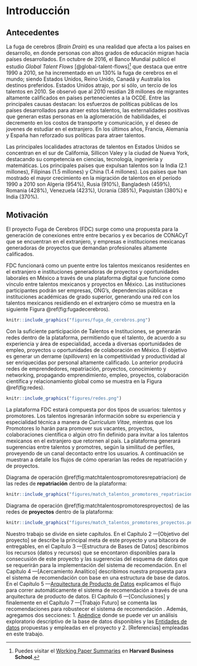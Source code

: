 # Introducción

## Antecedentes
La fuga de cerebros (*Brain Drain*) es una realidad que afecta a los países en desarrollo, en donde personas con altos grados de educación migran hacia países desarrollados. En octubre de 2016, el Banco Mundial publicó el estudio *Global Talent Flows* [@global-talent-flows]^[Puedes visitar el [Working Paper Summaries](http://hbswk.hbs.edu/item/global-talent-flows) en **Harvard Business School**.] que destaca que entre 1990 a 2010, se ha incrementado en un 130% la fuga de cerebros en el mundo; siendo Estados Unidos, Reino Unido, Canadá y Australia los destinos preferidos. Estados Unidos atrajo, por si sólo, un tercio de los talentos en 2010. Se observó que al 2010 residian 28 millones de migrantes altamente calificados en países pertenecientes a la OCDE. Entre las principales causas destacan: los esfuerzos de políticas públicas de los países desarrollados para atraer estos talentos, las externalidades positivas que generan estas personas en la aglomeración de habilidades, el decremento en los costos de transporte y comunicación, y el deseo de jovenes de estudiar en el extranjero. En los últimos años, Francia, Alemania y España han reforzado sus políticas para atraer talentos.

Las principales localidades atractoras de talentos en Estados Unidos se concentran en el sur de California, Sillicon Valey y la ciudad de Nueva York, destacando su competencia en ciencias, tecnología, ingeniería y matemáticas. Los principales países que expulsan talentos son la India (2.1 millones), Filipinas (1.5 millones) y China (1.4 millones). Los países que han mostrado el mayor crecimiento en la migración de talentos en el período 1990 a 2010 son Algeria (954%), Rusia (910%), Bangladesh (459%), Romania (428%), Venezuela (423%), Ucrania (385%), Paquistán (380%) e India (370%).

## Motivación
El proyecto Fuga de Cerebros (FDC) surge como una propuesta para la generación de conexiones entre entre becarios y ex becarios de CONACyT que se encuentran en el extranjero, y empresas e instituciones mexicanas generadoras de proyectos que demandan profesionales altamente calificados.

FDC funcionará como un puente entre los talentos mexicanos residentes en el extranjero e instituciones generadoras de proyectos y oportunidades laborales en México a través de una plataforma digital que funcione como vínculo entre talentos mexicanos y proyectos en México. Las instituciones participantes podrán ser empresas, ONG's, dependencias públicas e instituciones académicas de grado superior, generando una red con los talentos mexicanos residiendo en el extranjero cómo se muestra en la siguiente Figura \@ref(fig:fugadecerebros).

```r
knitr::include_graphics("figures/fuga_de_cerebros.png")
```
<!--![Fuente: FDC](figures/fuga_de_cerebros.png)-->

Con la suficiente participación de Talentos e Instituciones, se generarán redes dentro de la plataforma, permitiendo que el talento, de acuerdo a su experiencia y área de especialidad, acceda a diversas oportunidades de empleo, proyectos u oportunidades de colaboración en México.  El objetivo es generar un derrame (*spillovers*) en la competitividad y productividad al ser enriquecidas por personal altamente calificado. Lo anterior producirá redes de emprendedores, repatriación, proyectos, conocimiento y networking, propagando emprendimiento, empleo, proyectos, colaboración científica y relacionamiento global como se muestra en la Figura \@ref(fig:redes).

```r
knitr::include_graphics("figures/redes.png")
```
<!--![Fuente: FDC](figures/redes.png)-->

La plataforma FDC estará compuesta por dos tipos de usuarios: talentos y promotores. Los talentos ingresarán información sobre su experiencia y especialidad técnica a manera de *Curriculum Vitae*, mientras que los Promotores lo harán para promover sus vacantes, proyectos, colaboraciones científica o algún otro fin definido para invitar a los talentos mexicanos en el extranjero que retornen al país. La plataforma generará sugerencias entre talentos y promotres, según la similitud de perfiles,  proveyendo de un canal decontacto entre los usuarios. A continuación se muestran a detalle los flujos de cómo operarían las redes de repatriación y de proyectos.

Diagrama de operación \@ref(fig:matchtalentospromotoresrepatriacion) de las redes de **repatriación** dentro de la plataforma:
```r
knitr::include_graphics("figures/match_talentos_promotores_repatriacion.png")
```
<!--![Fuente: FDC](figures/match_talentos_promotores_repatriacion.png)-->

Diagrama de operación \@ref(fig:matchtalentospromotoresproyectos) de las redes de **proyectos**  dentro de la plataforma:
```r
knitr::include_graphics("figures/match_talentos_promotores_proyectos.png")
```
<!--[Fuente: FDC](figures/match_talentos_promotores_proyectos.png)-->

Nuestro trabajo se divide en siete capítulos. En el Capítulo 2 —[Objetivo del proyecto] se describe la principal meta de este proyecto y una bitacora de entregables, en el Capítulo 3 —[Estructura de Bases de Datos] describimos los recursos (datos y recursos) que se encontaron disponibles para la consecusión de este proyecto y las sugerencias del esquema de datos que se requerirán para la implementación del sistema de recomendación. En el Capítulo 4 —[Acercamiento Analítico] describimos nuestra propuesta para el sistema de recomendación con base en una estructura de base de datos. En el Capítulo 5 —[Arquitectura de Producto de Datos](#dpa) explicamos el flujo para correr automáticamente el sistema de recomendación a través de una arquitectura de producto de datos. El Capítulo 6 —[Conclusiones] y finalemente en el Capítulo 7 —[Trabajo Futuro] se comenta las recomendaciones para robustecer el sistema de recomendación . Además, agregamos dos secciones: 1. [Apéndice](#eda) donde se puede ver un análisis exploratorio descriptivo de la base de datos disponibles y las [Entidades de datos ](#entidades) propuestas y empleadas en el proyecto y 2. [Referencias] empleadas en este trabajo.

